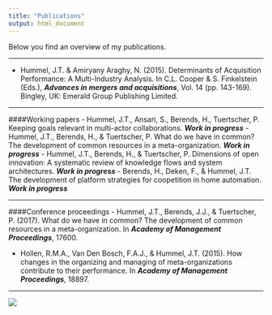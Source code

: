 ```yaml
---
title: "Publications"
output: html_document
---
```

Below you find an overview of my publications.

***
- Hummel, J.T. & Amiryany Araghy, N. (2015). Determinants of Acquisition Performance: A Multi-Industry Analysis. In C.L. Cooper & S. Finkelstein (Eds.), ***Advances in mergers and acquisitions***, Vol. 14 (pp. 143-169). Bingley, UK: Emerald Group Publishing Limited.

***
####Working papers
- Hummel, J.T., Ansari, S., Berends, H., Tuertscher, P. Keeping goals relevant in multi-actor collaborations. ***Work in progress***
- Hummel, J.T., Berends, H., & Tuertscher, P. What do we have in common? The development of common resources in a meta-organization. ***Work in progress***
- Hummel, J.T., Berends, H., & Tuertscher, P. Dimensions of open innovation: A systematic review of knowledge flows and system architectures. ***Work in progress***
- Berends, H., Deken, F., & Hummel, J.T. The development of platform strategies for coopetition in home automation. ***Work in progress***

***
####Conference proceedings
- Hummel, J.T., Berends, J.J., & Tuertscher, P. (2017). What do we have in common? The development of common resources in a meta-organization. In ***Academy of Management Proceedings***, 17600.

- Hollen, R.M.A., Van Den Bosch, F.A.J., & Hummel, J.T. (2015). How changes in the organizing and managing of meta-organizations contribute to their performance. In ***Academy of Management Proceedings***, 18897.

***

![](http://www.jochemhummel.com/IMG_1950.JPG)
